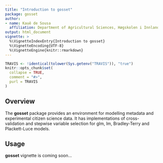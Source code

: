 ```yaml
---
title: "Introduction to gosset"
package: gosset
author:
- name: Kauê de Sousa
  affiliation: Department of Agricultural Sciences, Høgskolen i Innlandet, Norway
output: html_document
vignette: >
  %\VignetteIndexEntry{Introduction to gosset}
  %\VignetteEncoding{UTF-8}
  %\VignetteEngine{knitr::rmarkdown}
---
```


```r
TRAVIS <- !identical(tolower(Sys.getenv("TRAVIS")), "true")
knitr::opts_chunk$set(
  collapse = TRUE,
  comment = "#>",
  purl = TRAVIS
)
```

## Overview

The **gosset** package provides an environment for modelling metadata and experimental citizen science data. It has implementations of cross-validation and stepwise variable selection for glm, lm, Bradley-Terry and Plackett-Luce models. 


## Usage

**gosset** vignette is coming soon...






